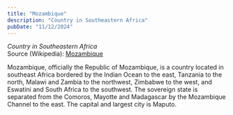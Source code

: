 ```yaml
---
title: "Mozambique"
description: "Country in Southeastern Africa"
pubDate: "11/12/2024"
---
```


*Country in Southeastern Africa*  
Source (Wikipedia): [Mozambique][1]

Mozambique, officially the Republic of Mozambique, is a country located in southeast Africa bordered by the Indian Ocean to the east, Tanzania to the north, Malawi and Zambia to the northwest, Zimbabwe to the west, and Eswatini and South Africa to the southwest. The sovereign state is separated from the Comoros, Mayotte and Madagascar by the Mozambique Channel to the east. The capital and largest city is Maputo.

[1]: https://en.wikipedia.org/wiki/Mozambique
